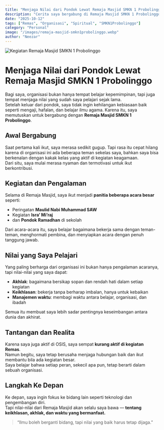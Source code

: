```yaml
---
title: "Menjaga Nilai dari Pondok Lewat Remaja Masjid SMKN 1 Probolinggo"
description: "Cerita saya bergabung di Remaja Masjid SMKN 1 Probolinggo untuk tetap menjaga nilai-nilai keagamaan yang saya pelajari selama di pondok."
date: "2025-10-12"
tags: ["Remas", "Organisasi", "Spiritual", "SMKN1Probolinggo"]
category: "Personal"
image: "/images/remaja-masjid-smkn1probolinggo.webp"
author: "Neezar"
---
```



<Image
  src="/images/remaja-masjid-smkn1probolinggo.webp"
  alt="Kegiatan Remaja Masjid SMKN 1 Probolinggo"
  width={1200}
  height={700}
/>

# Menjaga Nilai dari Pondok Lewat Remaja Masjid SMKN 1 Probolinggo

Bagi saya, organisasi bukan hanya tempat belajar kepemimpinan, tapi juga tempat menjaga nilai yang sudah saya pelajari sejak lama.  
Setelah keluar dari pondok, saya tidak ingin kehilangan kebiasaan baik seperti mengaji, hafalan, dan belajar ilmu agama. Karena itu, saya memutuskan untuk bergabung dengan **Remaja Masjid SMKN 1 Probolinggo**.

## Awal Bergabung

Saat pertama kali ikut, saya merasa sedikit gugup. Tapi rasa itu cepat hilang karena di organisasi ini ada beberapa teman sekelas saya, bahkan saya bisa berkenalan dengan kakak kelas yang aktif di kegiatan keagamaan.  
Dari situ, saya mulai merasa nyaman dan termotivasi untuk ikut berkontribusi.

## Kegiatan dan Pengalaman

Selama di Remaja Masjid, saya ikut menjadi **panitia beberapa acara besar** seperti:
- Peringatan **Maulid Nabi Muhammad SAW**  
- Kegiatan **Isra’ Mi’raj**  
- dan **Pondok Ramadhan** di sekolah  

Dari acara-acara itu, saya belajar bagaimana bekerja sama dengan teman-teman, menghormati pembina, dan menyiapkan acara dengan penuh tanggung jawab.

## Nilai yang Saya Pelajari

Yang paling berharga dari organisasi ini bukan hanya pengalaman acaranya, tapi nilai-nilai yang saya dapat:
- **Akhlak**: bagaimana bersikap sopan dan rendah hati dalam setiap kegiatan  
- **Keikhlasan**: bekerja tanpa berharap imbalan, hanya untuk kebaikan  
- **Manajemen waktu**: membagi waktu antara belajar, organisasi, dan ibadah  

Semua itu membuat saya lebih sadar pentingnya keseimbangan antara dunia dan akhirat.

## Tantangan dan Realita

Karena saya juga aktif di OSIS, saya sempat **kurang aktif di kegiatan Remas**.  
Namun begitu, saya tetap berusaha menjaga hubungan baik dan ikut membantu bila ada kegiatan besar.  
Saya belajar bahwa setiap peran, sekecil apa pun, tetap berarti dalam sebuah organisasi.

## Langkah Ke Depan

Ke depan, saya ingin fokus ke bidang lain seperti teknologi dan pengembangan diri.  
Tapi nilai-nilai dari Remaja Masjid akan selalu saya bawa — **tentang keikhlasan, akhlak, dan waktu yang bermanfaat.**

> “Ilmu boleh berganti bidang, tapi nilai yang baik harus tetap dijaga.”

